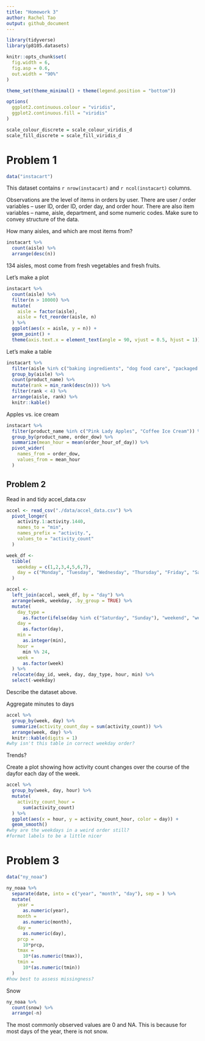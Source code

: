 ```yaml
---
title: "Homework 3"
author: Rachel Tao
output: github_document
---
```


```r

library(tidyverse)
library(p8105.datasets)

knitr::opts_chunk$set(
  fig.width = 6,
  fig.asp = 0.6,
  out.width = "90%"
)

theme_set(theme_minimal() + theme(legend.position = "bottom"))

options(
  ggplot2.continuous.colour = "viridis",
  ggplot2.continuous.fill = "viridis"
)

scale_colour_discrete = scale_colour_viridis_d
scale_fill_discrete = scale_fill_viridis_d
```

# Problem 1

```r
data("instacart")
```

This dataset contains `r nrow(instacart)` and `r ncol(instacart)` columns. 

Observations are the level of items in orders by user. There are user / order variables -- user ID, order ID, order day, and order hour. There are also item variables -- name, aisle, department, and some numeric codes. Make sure to convey structure of the data.

How many aisles, and which are most items from?

```r
instacart %>% 
  count(aisle) %>% 
  arrange(desc(n))
```

134 aisles, most come from fresh vegetables and fresh fruits.

Let's make a plot

```r
instacart %>% 
  count(aisle) %>% 
  filter(n > 10000) %>%
  mutate(
    aisle = factor(aisle),
    aisle = fct_reorder(aisle, n)
  ) %>% 
  ggplot(aes(x = aisle, y = n)) +
  geom_point() +
  theme(axis.text.x = element_text(angle = 90, vjust = 0.5, hjust = 1))
```

Let's make a table

```r
instacart %>% 
  filter(aisle %in% c("baking ingredients", "dog food care", "packaged vegetables fruits")) %>% 
  group_by(aisle) %>% 
  count(product_name) %>% 
  mutate(rank = min_rank(desc(n))) %>% 
  filter(rank < 4) %>% 
  arrange(aisle, rank) %>% 
  knitr::kable()
```

Apples vs. ice cream

```r
instacart %>% 
  filter(product_name %in% c("Pink Lady Apples", "Coffee Ice Cream")) %>% 
  group_by(product_name, order_dow) %>% 
  summarize(mean_hour = mean(order_hour_of_day)) %>% 
  pivot_wider(
    names_from = order_dow,
    values_from = mean_hour
  )
```

## Problem 2

Read in and tidy accel_data.csv

```r
accel <- read_csv("./data/accel_data.csv") %>%
  pivot_longer(
    activity.1:activity.1440,
    names_to = "min",
    names_prefix = "activity.",
    values_to = "activity_count"
  )

week_df <- 
  tibble(
    weekday = c(1,2,3,4,5,6,7),
    day = c("Monday", "Tuesday", "Wednesday", "Thursday", "Friday", "Saturday", "Sunday")
  )

accel <- 
  left_join(accel, week_df, by = "day") %>% 
  arrange(week, weekday, .by_group = TRUE) %>% 
  mutate(
    day_type = 
      as.factor(ifelse(day %in% c("Saturday", "Sunday"), "weekend", "weekday")),
    day = 
      as.factor(day),
    min =
      as.integer(min),
    hour = 
      min %% 24,
    week =
      as.factor(week)
  ) %>% 
  relocate(day_id, week, day, day_type, hour, min) %>% 
  select(-weekday)

```

Describe the dataset above. 

Aggregate minutes to days

```r
accel %>% 
  group_by(week, day) %>% 
  summarize(activity_count_day = sum(activity_count)) %>% 
  arrange(week, day) %>% 
  knitr::kable(digits = 1)
#why isn't this table in correct weekday order?
```

Trends?

Create a plot showing how activity count changes over the course of the dayfor each day of the week.

```r
accel %>% 
  group_by(week, day, hour) %>% 
  mutate(
    activity_count_hour = 
      sum(activity_count)
  ) %>% 
  ggplot(aes(x = hour, y = activity_count_hour, color = day)) +
  geom_smooth()
#why are the weekdays in a weird order still?
#format labels to be a little nicer
```

# Problem 3

```r
data("ny_noaa")
```

```r
ny_noaa %>% 
  separate(date, into = c("year", "month", "day"), sep = ) %>% 
  mutate(
    year =
      as.numeric(year),
    month =
      as.numeric(month),
    day = 
      as.numeric(day),
    prcp =
      10*prcp,
    tmax =
      10*(as.numeric(tmax)),
    tmin =
      10*(as.numeric(tmin))
  )
#how best to assess missingness?
```

Snow

```r
ny_noaa %>% 
  count(snow) %>% 
  arrange(-n)
```

The most commonly observed values are 0 and NA. This is because for most days of the year, there is not snow.
